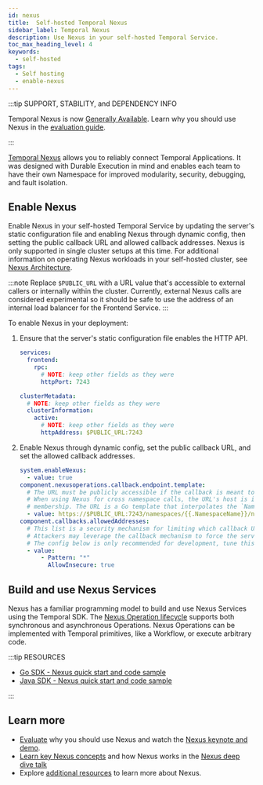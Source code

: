 ```yaml
---
id: nexus
title:  Self-hosted Temporal Nexus
sidebar_label: Temporal Nexus
description: Use Nexus in your self-hosted Temporal Service. 
toc_max_heading_level: 4
keywords:
  - self-hosted
tags:
  - Self hosting
  - enable-nexus
---
```



:::tip SUPPORT, STABILITY, and DEPENDENCY INFO

Temporal Nexus is now [Generally Available](/evaluate/development-production-features/release-stages#general-availability).
Learn why you should use Nexus in the [evaluation guide](/evaluate/nexus).

:::

[Temporal Nexus](/nexus) allows you to reliably connect Temporal Applications.
It was designed with Durable Execution in mind and enables each team to have their own Namespace for improved modularity, security, debugging, and fault isolation.

<CaptionedImage
    src="/img/cloud/nexus/nexus-overview-short.png"
    title="Nexus Overview"
/>

## Enable Nexus

Enable Nexus in your self-hosted Temporal Service by updating the server's static configuration file and enabling Nexus through dynamic config, then setting the public callback URL and allowed callback addresses.
Nexus is only supported in single cluster setups at this time.
For additional information on operating Nexus workloads in your self-hosted cluster, see [Nexus Architecture](https://github.com/temporalio/temporal/blob/main/docs/architecture/nexus.md).

:::note
Replace `$PUBLIC_URL` with a URL value that's accessible to external callers or internally within the cluster.
Currently, external Nexus calls are considered experimental so it should be safe to use the address of an internal load balancer for the Frontend Service.
:::

To enable Nexus in your deployment:

1. Ensure that the server's static configuration file enables the HTTP API.

   ```yaml
   services:
     frontend:
       rpc:
         # NOTE: keep other fields as they were
         httpPort: 7243

   clusterMetadata:
     # NOTE: keep other fields as they were
     clusterInformation:
       active:
         # NOTE: keep other fields as they were
         httpAddress: $PUBLIC_URL:7243
   ```

2. Enable Nexus through dynamic config, set the public callback URL, and set the allowed callback addresses.

   ```yaml
   system.enableNexus:
     - value: true
   component.nexusoperations.callback.endpoint.template:
     # The URL must be publicly accessible if the callback is meant to be called by external services.
     # When using Nexus for cross namespace calls, the URL's host is irrelevant as the address is resolved using
     # membership. The URL is a Go template that interpolates the `NamepaceName` and `NamespaceID` variables.
     - value: https://$PUBLIC_URL:7243/namespaces/{{.NamespaceName}}/nexus/callback
   component.callbacks.allowedAddresses:
     # This list is a security mechanism for limiting which callback URLs are accepted by the server.
     # Attackers may leverage the callback mechanism to force the server to call arbitrary URLs.
     # The config below is only recommended for development, tune this to your requirements.
     - value:
         - Pattern: "*"
           AllowInsecure: true
   ```

## Build and use Nexus Services

Nexus has a familiar programming model to build and use Nexus Services using the Temporal SDK.
The [Nexus Operation lifecycle](/nexus/operations#operation-lifecycle) supports both synchronous and asynchronous Operations.
Nexus Operations can be implemented with Temporal primitives, like a Workflow, or execute arbitrary code.

:::tip RESOURCES

- [Go SDK - Nexus quick start and code sample](/develop/go/nexus)
- [Java SDK - Nexus quick start and code sample](/develop/java/nexus)

:::

## Learn more

- [Evaluate](/evaluate/nexus) why you should use Nexus and watch the [Nexus keynote and demo](https://youtu.be/qqc2vsv1mrU?feature=shared&t=2082).
- [Learn key Nexus concepts](/nexus) and how Nexus works in the [Nexus deep dive talk](https://www.youtube.com/watch?v=izR9dQ_eIe4&t=934s)
- Explore [additional resources](/evaluate/nexus#learn-more) to learn more about Nexus.
